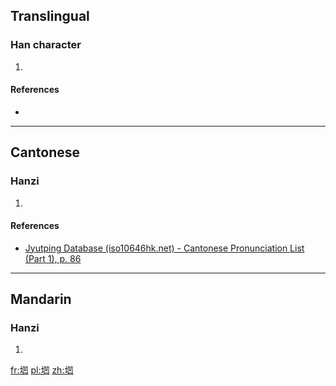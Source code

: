 ==Translingual==

===Han character===
{{Han char|rn=32|rad=土|as=05|sn=8|four=|canj=土尸尸山 (GSSU)|ids=⿰[[土]][[凹]]}}

# {{defn|Han|sort=土05}}

====References====
* {{Han ref|kx=0227.271|hdz=10432.020|uh=5787|ud=22407}}

----

==Cantonese==

===Hanzi===
{{yue-hanzi|jyut=[[aau3]], [[ngaau3]], [[aau1]], [[ngaau1]]|y=aau3, ngaau3, aau1, ngaau1}}

# {{defn|lang=yue|sort=土05}}

====References====
* [http://www.iso10646hk.net/jp/document/download.jsp Jyutping Database (iso10646hk.net) - Cantonese Pronunciation List (Part 1), p. 86]

----

==Mandarin==

===Hanzi===
{{cmn-hanzi|pin=[[ào]] ([[ao4]])|wg=ao<sup>4</sup>}}

# {{defn|lang=cmn|sort=土05}}

[[fr:垇]]
[[pl:垇]]
[[zh:垇]]